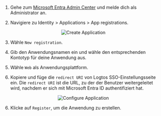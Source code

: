 
1. Gehe zum [Microsoft Entra Admin Center](https://entra.microsoft.com/) und melde dich als Administrator an.

2. Navigiere zu Identity > Applications > App registrations.

<center>
  <img src={createApplication} alt="Create Application" />
</center>

3. Wähle `New registration`.

4. Gib den Anwendungsnamen ein und wähle den entsprechenden Kontotyp für deine Anwendung aus.

5. Wähle `Web` als Anwendungsplattform.

6. Kopiere und füge die `redirect URI` von Logtos SSO-Einstellungsseite ein. Die `redirect URI` ist die URL, zu der der Benutzer weitergeleitet wird, nachdem er sich mit Microsoft Entra ID authentifiziert hat.

<center>
  <img src={configApplication} alt="Configure Application" />
</center>

6. Klicke auf `Register`, um die Anwendung zu erstellen.
